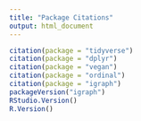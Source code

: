 ```yaml
---
title: "Package Citations"
output: html_document
---
```


```r
citation(package = "tidyverse")
citation(package = "dplyr")
citation(package = "vegan")
citation(package = "ordinal")
citation(package = "igraph")
packageVersion("igraph")
RStudio.Version()
R.Version()
```

